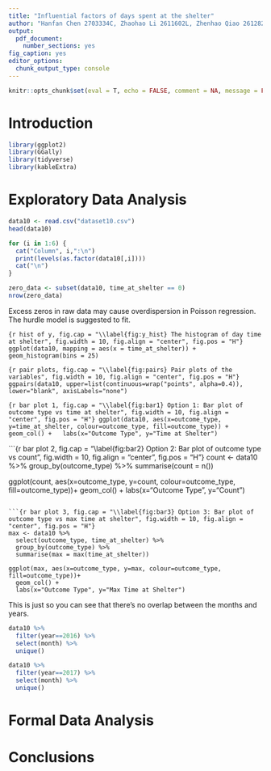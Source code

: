 ---
title: "Influential factors of days spent at the shelter"
author: "Hanfan Chen 2703334C, Zhaohao Li 2611602L, Zhenhao Qiao 2612824Q, Chao Wang 2518608W, RachaelWatson 2195719W"
output:
  pdf_document:
    number_sections: yes
fig_caption: yes
editor_options: 
  chunk_output_type: console
---

```{r, include=FALSE}
knitr::opts_chunk$set(eval = T, echo = FALSE, comment = NA, message = FALSE, warning = FALSE)
```

# Introduction

```{r library}
library(ggplot2)
library(GGally)
library(tidyverse)
library(kableExtra)
```

# Exploratory Data Analysis
```{r read the data}
data10 <- read.csv("dataset10.csv")
head(data10)
```

```{r}
for (i in 1:6) {
  cat("Column", i,":\n")
  print(levels(as.factor(data10[,i])))
  cat("\n")
}
```

```{r}
zero_data <- subset(data10, time_at_shelter == 0)
nrow(zero_data)
```
Excess zeros in raw data may cause overdispersion in Poisson regression. The hurdle model is suggested to fit.

```{r hist of y, fig.cap = "\\label{fig:y_hist} The histogram of day time at shelter", fig.width = 10, fig.align = "center", fig.pos = "H"}
ggplot(data10, mapping = aes(x = time_at_shelter)) + 
  geom_histogram(bins = 25)
```

```{r pair plots, fig.cap = "\\label{fig:pairs} Pair plots of the variables", fig.width = 10, fig.align = "center", fig.pos = "H"}
ggpairs(data10,
upper=list(continuous=wrap("points", alpha=0.4)),
lower="blank", axisLabels="none")
```

```{r bar plot 1, fig.cap = "\\label{fig:bar1} Option 1: Bar plot of outcome type vs time at shelter", fig.width = 10, fig.align = "center", fig.pos = "H"}
ggplot(data10, aes(x=outcome_type, y=time_at_shelter, colour=outcome_type, fill=outcome_type)) +
  geom_col() +
  labs(x="Outcome Type", y="Time at Shelter")
```

```{r bar plot 2, fig.cap = "\\label{fig:bar2} Option 2: Bar plot of outcome type vs count", fig.width = 10, fig.align = "center", fig.pos = "H"}
count <- data10 %>% 
  group_by(outcome_type) %>% 
  summarise(count = n())

ggplot(count, aes(x=outcome_type, y=count, colour=outcome_type, fill=outcome_type))+
  geom_col() +
  labs(x="Outcome Type", y="Count")
```

```{r bar plot 3, fig.cap = "\\label{fig:bar3} Option 3: Bar plot of outcome type vs max time at shelter", fig.width = 10, fig.align = "center", fig.pos = "H"}
max <- data10 %>% 
  select(outcome_type, time_at_shelter) %>% 
  group_by(outcome_type) %>% 
  summarise(max = max(time_at_shelter))

ggplot(max, aes(x=outcome_type, y=max, colour=outcome_type, fill=outcome_type))+
  geom_col() +
  labs(x="Outcome Type", y="Max Time at Shelter")
```

This is just so you can see that there's no overlap between the months and years.
```{r}
data10 %>% 
  filter(year==2016) %>% 
  select(month) %>% 
  unique()

data10 %>% 
  filter(year==2017) %>% 
  select(month) %>% 
  unique()
```

# Formal Data Analysis

# Conclusions {#sec:Conc}










































